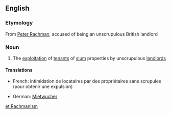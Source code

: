 ==English==

===Etymology===
From [[w:Peter Rachman|Peter Rachman]], accused of being an unscrupulous British landlord

===Noun===
{{en-noun}}

# {{context|British|lang=en}} The [[exploitation]] of [[tenant]]s of [[slum]] properties by unscrupulous [[landlord]]s

====Translations====
{{trans-top|(UK) The exploitation of tenants of slum properties by unscrupulous landlords}}
* French: intimidation de locataires par des propriétaires sans scrupules (pour obtenir une expulsion)
{{trans-mid}}
* German: [[Mietwucher]] {{m}}
{{trans-bottom}}

[[et:Rachmanism]]